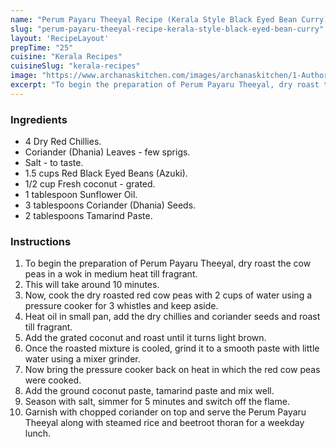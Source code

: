 ---
name: "Perum Payaru Theeyal Recipe (Kerala Style Black Eyed Bean Curry)"
slug: "perum-payaru-theeyal-recipe-kerala-style-black-eyed-bean-curry"
layout: 'RecipeLayout'
prepTime: "25"
cuisine: "Kerala Recipes"
cuisineSlug: "kerala-recipes"
image: "https://www.archanaskitchen.com/images/archanaskitchen/1-Author/nithya.anantham/Peru_Payaru_Theeyal_Recipe_Kerala_Style_Cow_Peas_Curry.jpg"
excerpt: "To begin the preparation of Perum Payaru Theeyal, dry roast the cow peas in a wok in medium heat till fragrant"
---

### Ingredients

- 4 Dry Red Chillies.
- Coriander (Dhania) Leaves - few sprigs.
- Salt - to taste.
- 1.5 cups Red Black Eyed Beans (Azuki).
- 1/2 cup Fresh coconut - grated.
- 1 tablespoon Sunflower Oil.
- 3 tablespoons Coriander (Dhania) Seeds.
- 2 tablespoons Tamarind Paste.

### Instructions

1. To begin the preparation of Perum Payaru Theeyal, dry roast the cow peas in a wok in medium heat till fragrant.
1. This will take around 10 minutes.
1. Now, cook the dry roasted red cow peas with 2 cups of water using a pressure cooker for 3 whistles and keep aside.
1. Heat oil in small pan, add the dry chillies and coriander seeds and roast till fragrant.
1. Add the grated coconut and roast until it turns light brown.
1. Once the roasted mixture is cooled, grind it to a smooth paste with little water using a mixer grinder.
1. Now bring the pressure cooker back on heat in which the red cow peas were cooked.
1. Add the ground coconut paste, tamarind paste and mix well.
1. Season with salt, simmer for 5 minutes and switch off the flame.
1. Garnish with chopped coriander on top and serve the Perum Payaru Theeyal along with steamed rice and beetroot thoran for a weekday lunch.
